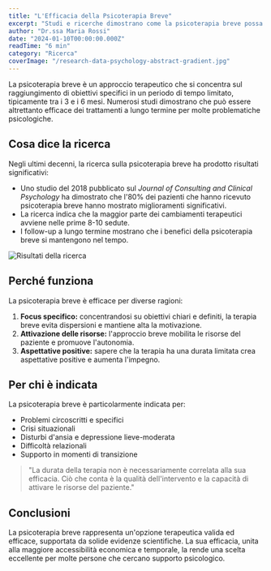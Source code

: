 ```yaml
---
title: "L'Efficacia della Psicoterapia Breve"
excerpt: "Studi e ricerche dimostrano come la psicoterapia breve possa essere altrettanto efficace dei trattamenti a lungo termine per molte problematiche psicologiche."
author: "Dr.ssa Maria Rossi"
date: "2024-01-10T00:00:00.000Z"
readTime: "6 min"
category: "Ricerca"
coverImage: "/research-data-psychology-abstract-gradient.jpg"
---
```


La psicoterapia breve è un approccio terapeutico che si concentra sul raggiungimento di obiettivi specifici in un periodo di tempo limitato, tipicamente tra i 3 e i 6 mesi. Numerosi studi dimostrano che può essere altrettanto efficace dei trattamenti a lungo termine per molte problematiche psicologiche.

## Cosa dice la ricerca

Negli ultimi decenni, la ricerca sulla psicoterapia breve ha prodotto risultati significativi:

- Uno studio del 2018 pubblicato sul *Journal of Consulting and Clinical Psychology* ha dimostrato che l'80% dei pazienti che hanno ricevuto psicoterapia breve hanno mostrato miglioramenti significativi.
- La ricerca indica che la maggior parte dei cambiamenti terapeutici avviene nelle prime 8-10 sedute.
- I follow-up a lungo termine mostrano che i benefici della psicoterapia breve si mantengono nel tempo.

![Risultati della ricerca](/data-charts-research-results.jpg)

## Perché funziona

La psicoterapia breve è efficace per diverse ragioni:

1. **Focus specifico:** concentrandosi su obiettivi chiari e definiti, la terapia breve evita dispersioni e mantiene alta la motivazione.
2. **Attivazione delle risorse:** l'approccio breve mobilita le risorse del paziente e promuove l'autonomia.
3. **Aspettative positive:** sapere che la terapia ha una durata limitata crea aspettative positive e aumenta l'impegno.

## Per chi è indicata

La psicoterapia breve è particolarmente indicata per:

- Problemi circoscritti e specifici
- Crisi situazionali
- Disturbi d'ansia e depressione lieve-moderata
- Difficoltà relazionali
- Supporto in momenti di transizione

> "La durata della terapia non è necessariamente correlata alla sua efficacia. Ciò che conta è la qualità dell'intervento e la capacità di attivare le risorse del paziente."

## Conclusioni

La psicoterapia breve rappresenta un'opzione terapeutica valida ed efficace, supportata da solide evidenze scientifiche. La sua efficacia, unita alla maggiore accessibilità economica e temporale, la rende una scelta eccellente per molte persone che cercano supporto psicologico.
